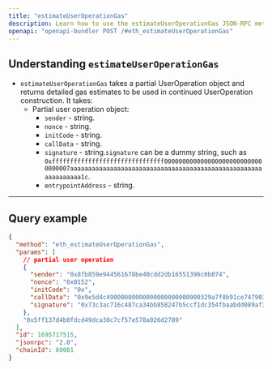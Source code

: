 ```yaml
---
title: "estimateUserOperationGas"
description: Learn how to use the estimateUserOperationGas JSON-RPC method.
openapi: "openapi-bundler POST /#eth_estimateUserOperationGas"
---
```


## Understanding `estimateUserOperationGas`

- `estimateUserOperationGas` takes a partial UserOperation object and returns detailed gas estimates to be used in continued UserOperation construction. It takes:
  - Partial user operation object:
    - `sender` - string.
    - `nonce` - string.
    - `initCode` - string.
    - `callData` - string.
    - `signature` - string.`signature` can be a dummy string, such as `0xfffffffffffffffffffffffffffffff0000000000000000000000000000000007aaaaaaaaaaaaaaaaaaaaaaaaaaaaaaaaaaaaaaaaaaaaaaaaaaaaaaaaaaaaaaa1c`.
    - `entrypointAddress` - string.

***

## Query example

```json JSON
{
  "method": "eth_estimateUserOperationGas",
  "params": [
    // partial user operation
    {
      "sender": "0x8fb859e944561678be40cdd2db16551396c0b074",
      "nonce": "0x0152",
      "initCode": "0x",
      "callData": "0x9e5d4c49000000000000000000000000329a7f8b91ce7479035cb1b5d62ab41845830ce8000000000000000000000000000000000000000000000000000000000000000100000000000000000000000000000000000000000000000000000000000000600000000000000000000000000000000000000000000000000000000000000000",
      "signature": "0x73c3ac716c487ca34bb858247b5ccf1dc354fbaabdd089af3b2ac8e78ba85a4959a2d76250325bd67c11771c31fccda87c33ceec17cc0de912690521bb95ffcb1b"
    },
    "0x5ff137d4b0fdcd49dca30c7cf57e578a026d2789"
  ],
  "id": 1695717515,
  "jsonrpc": "2.0",
  "chainId": 80001
}
```